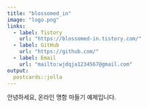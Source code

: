 ```yaml
---
title: "blossomed_in"
image: "logo.png"
links:
  - label: Tistory
    url: "https://blossomed-in.tistory.com/"
  - label: GitHub
    url: "https://github.com/"
  - label: Email
    url: "mailto:wjdqja1234567@gmail.com"
output:
  postcards::jolla
---
```

 
안녕하세요, 온라인 명함 마들기 예제입니다.
